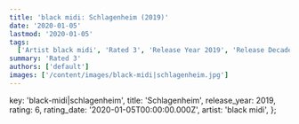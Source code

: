```yaml
---
title: 'black midi: Schlagenheim (2019)'
date: '2020-01-05'
lastmod: '2020-01-05'
tags:
  ['Artist black midi', 'Rated 3', 'Release Year 2019', 'Release Decade 2010']
summary: 'Rated 3'
authors: ['default']
images: ['/content/images/black-midi|schlagenheim.jpg']
---
```


  key: 'black-midi|schlagenheim',
  title: 'Schlagenheim',
  release_year: 2019,
  rating: 6,
  rating_date: '2020-01-05T00:00:00.000Z',
  artist: 'black midi',
};

<MusicRating data={data} />
